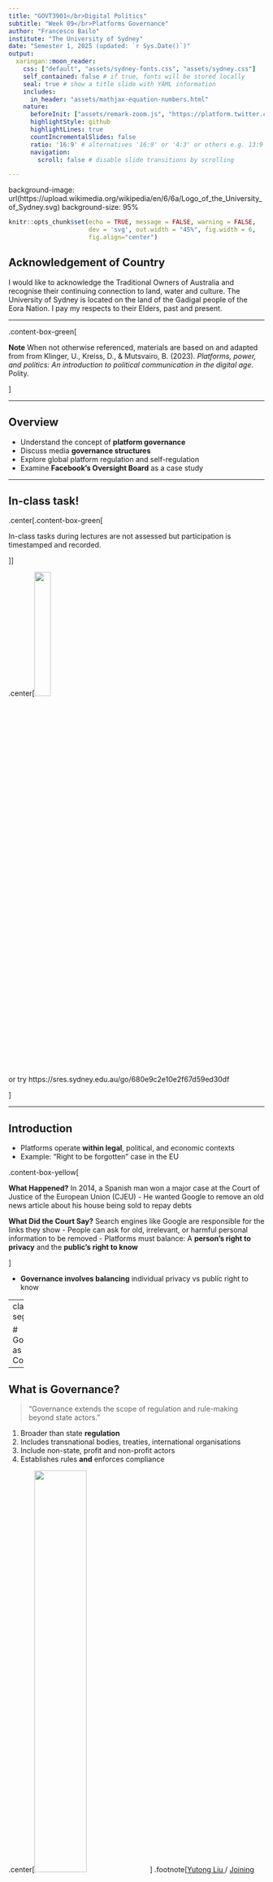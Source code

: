 ```yaml
---
title: "GOVT3901</br>Digital Politics"
subtitle: "Week 09</br>Platforms Governance"
author: "Francesco Bailo"
institute: "The University of Sydney"
date: "Semester 1, 2025 (updated: `r Sys.Date()`)"
output:
  xaringan::moon_reader:
    css: ["default", "assets/sydney-fonts.css", "assets/sydney.css"]
    self_contained: false # if true, fonts will be stored locally
    seal: true # show a title slide with YAML information
    includes:
      in_header: "assets/mathjax-equation-numbers.html"
    nature:
      beforeInit: ["assets/remark-zoom.js", "https://platform.twitter.com/widgets.js"]
      highlightStyle: github
      highlightLines: true
      countIncrementalSlides: false
      ratio: '16:9' # alternatives '16:9' or '4:3' or others e.g. 13:9
      navigation:
        scroll: false # disable slide transitions by scrolling

---
```


background-image: url(https://upload.wikimedia.org/wikipedia/en/6/6a/Logo_of_the_University_of_Sydney.svg)
background-size: 95%

```r

knitr::opts_chunk$set(echo = TRUE, message = FALSE, warning = FALSE, 
                      dev = 'svg', out.width = "45%", fig.width = 6,
                      fig.align="center")

```

## Acknowledgement of Country

I would like to acknowledge the Traditional Owners of Australia and  recognise their continuing connection to land, water and culture. The  University of Sydney is located on the land of the Gadigal people  of the Eora Nation. I pay my respects to their Elders, past and present.



---

.content-box-green[

**Note** When not otherwise referenced, materials are based on and adapted from from Klinger, U., Kreiss, D., & Mutsvairo, B. (2023). *Platforms, power, and politics: An introduction to political communication in the digital age*. Polity.

]

---

## Overview

- Understand the concept of **platform governance**
- Discuss media **governance structures**
- Explore global platform regulation and self-regulation
- Examine **Facebook’s Oversight Board** as a case study

---

## In-class task!

.center[.content-box-green[

In-class tasks during lectures are not assessed but participation is timestamped and recorded.

]]

.center[<img src = '../img/week-09-qr-inclass-task.png' width = '25%'> 

or try https://sres.sydney.edu.au/go/680e9c2e10e2f67d59ed30df

]

---

## Introduction

- Platforms operate **within legal**, political, and economic contexts
- Example: "Right to be forgotten" case in the EU

.content-box-yellow[

**What Happened?** In 2014, a Spanish man won a major case at the Court of Justice of the European Union (CJEU)
- He wanted Google to remove an old news article about his house being sold to repay debts

**What Did the Court Say?** Search engines like Google are responsible for the links they show
- People can ask for old, irrelevant, or harmful personal information to be removed
- Platforms must balance: A **person's right to privacy** and the **public's right to know**

]

- **Governance involves balancing** individual privacy vs public right to know

---
class: segue-red

# Governance as a Concept

---

## What is Governance?

> "Governance extends the scope of regulation and rule-making beyond state actors."

1. Broader than state **regulation**
2. Includes transnational bodies, treaties, international organisations
3. Include non-state, profit and non-profit actors
4. Establishes rules **and** enforces compliance

.center[<img src = "https://betterimagesofai.org/ImagesAI/joining-the-table_yutong-liu_5197x2712.png?nf_resize=fit&w=1920&q=75" width = '45%'>]
.footnote[<span><a href="https://www.instagram.com/idunayu/?igshid=Njh0aHU1OTJtdzJ3&utm_source=qr">Yutong Liu </a> / <a href="https://betterimagesofai.org/images?artist=YutongLiu&title=JoiningtheTable">Joining the Table </a> / <a href="https://creativecommons.org/licenses/by/4.0/">Licenced by CC-BY 4.0</a></span>]

---

## Governance vs Regulation vs Coordination

- **Coordination**: The broadest category, encompassing *all reciprocal interactions* that mediate mutual adjustments without necessarily aiming at collective rule-making.
- **Regulation**: *Goal-oriented*, intentional interventions (e.g., laws, policies) designed to influence behavior in specific domains.
- **Governance**: *Reflexive processes* that question and redefine the norms and conditions underpinning coordination, often without predefined objectives or outcomes.


.footnote[Hofmann, J., Katzenbach, C., & Gollatz, K. (2017). Between coordination and regulation: Finding the governance in Internet governance. *New Media & Society*, 19(9), 1406–1423. https://doi.org/10.1177/1461444816639975]

---

## Media Governance

> "Media governance sets the background conditions that media and platforms operate in."

- Structures and processes facilitating and constraining media behaviour
- Governs incentives, limitations, and actor behaviour

.content-box-yellow[

### Spotlighted Cases

- **Russia:** Pressures platforms to remove anti-government content
- **India:** Pursued censorship of anti-government material on Twitter
- **Belarus:** Banned live-streaming protests


]



---
class: segue-red

# State Regulation and Self-Regulation

---

## State Regulation of Media

> "The more (and more complex) technologies are involved, the more the state engages in regulation."

- Television historically regulated due to limited broadcast spectrum
- Newspapers often self-regulated
- Regulation = ownership, licensing, content standards

.center[<img src = 'https://upload.wikimedia.org/wikipedia/commons/2/26/Silvertone_7270_television_set_powering_up_at_the_Early_Television_Museum_June_2022.jpg' width = '15%'>]

- Paradoxically, state regulation can also protect media freedom: "non-regulation by the state can be an instrument for exercising power and repression"

---

## Media Self-Regulation

> "Self-regulation is designed to stave off the threat of state intervention."

- Codes of ethics for journalists
- Professional associations enforce rules
- Example: UK's Independent Press Standards Organisation (IPSO)

.content-box-green[

### Spotlighted Cases

- **UK phone-hacking scandal:** Led to collapse of *News of the World* and showed how self-regulation doesn't always work.

- **Community radio in Mexico and Argentina:** Struggled for decades for legal recognition

]



---
class: segue-red

# National and Transnational Governance


---

## Global vs National Governance

- **Global:** UN's Article 19 on freedom of expression (non-binding)
- **National:** Wide variation in enforcement and values
- Regulatory gaps allow platforms to "forum shop" for favourable jurisdictions.

.content-box-yellow[

### Example: Platform Migration

- Google and Facebook headquartered in Ireland for lax EU privacy enforcement
- Telegram moved to Dubai to escape Russian regulation

]

---
class: segue-red

# Governance Issues: Media Pluralism


---

## What is Media Pluralism?

> "Plurality... is often seen as the cornerstone of democracy."

- **Internal pluralism**: diversity *within* an outlet
  - Example: A newspaper showing multiple political views, not just one side
- **External pluralism**: diversity *across* outlets and ownership
  - Example: Having newspapers, TV stations, websites owned by different companies with different views

.content-box-red[

### Threats to Pluralism

- Media concentration (e.g., Rupert Murdoch’s holdings)
- Digital platforms now replicate traditional media concentration

]

---

## High-Choice Media Environments

> "Information abundance does not necessarily result in more diverse information; media consumers might just get more of the same from fewer sources (the diversity paradox) (van Aelst et al. (2017))"

### What Does This Mean?

- We now have **more information than ever** — news, blogs, podcasts, social media
- In theory, more choices should mean a **wider range of opinions and sources** but in practice, many people end up consuming information from **only a few dominant sources**


.footnote[Van Aelst, P., ... (2017). Political communication in a high-choice media environment: A challenge for democracy? Annals of the International Communication Association, 41(1), 3–27. https://doi.org/10.1080/23808985.2017.1288551]

---

### The "Diversity Paradox"

- Even with lots of content, **big media companies** and **platforms** still dominate
- Users may choose content that **confirms their existing views** (confirmation bias)
- Algorithms recommend **similar** content, reinforcing narrow worldviews


### Risks of High-Choice Environments

- **Information overload**: too much information can overwhelm users
- **Echo chambers**: people only hear views they already agree with
- **Loss of shared public debate**: citizens may no longer engage with common facts

---
class: segue-red

# The History of Platform Governance


---

## Early Internet Governance

- 1990s: Internet seen as free, unregulatable
- John Perry Barlow's .content-box-green[**Declaration of the Independence of Cyberspace**]

.pull-left[

- Governments should not regulate the Internet.
- Cyberspace is a new, independent world, separate from the "real world" of nations and laws.
- People online form their own communities and rules — without the need for government control.

]

.pull-right[

.center[<img src = 'https://upload.wikimedia.org/wikipedia/commons/9/99/WikipediaBarlow20060529.png' width = '45%'>]

> "A world that all may enter without privilege or prejudice... where anyone, anywhere may express their beliefs, no matter how singular, without fear of being coerced into silence or conformity."

]



---

## Code as Law

> "The design and code of technologies worked to define what the Internet is." (Lessig, 2000)


- **Lawrence Lessig** (2000) argued that **the architecture of the Internet** — how it is built — acts like a form of law
- **Code** (the software, design, and technical rules) controls what users can and cannot do
- Example: 
  - A platform’s design can **allow free speech** or **block certain behaviour**
  - Algorithms can **promote** or **hide** information


- **Section 230** of the US Communications Decency Act (1996):
  - Says platforms are **not legally responsible** for user content
  - Platforms are **"intermediaries"**, not publishers

.footnote[Lessig, L. (2000) “Code is law: on liberty in cyberspace,” Harvard Magazine 1.]

---

## Platforms as "Neutral Intermediaries"

- Platforms presented themselves as **neutral spaces**:
  - Just "connecting people," not curating or controlling content
  - Avoided traditional media regulations (such as defamation or broadcasting standards)

- This framing helped them:
  - **Grow quickly**
  - **Avoid legal liability**
  - **Delay government regulation** for many years


---

# How to design content moderation?

.center[<img src = '../img/week-09-qr-menti.png' width = '25%'> 

or try https://www.menti.com/alx3fg4rc58o]

---

<div style='position: relative; padding-bottom: 56.25%; padding-top: 35px; height: 0; overflow: hidden;'><iframe sandbox='allow-scripts allow-same-origin allow-presentation' allowfullscreen='true' allowtransparency='true' frameborder='0' height='315' src='https://www.mentimeter.com/app/presentation/altgze324x97hzqvbrw5ndnx3fdijauf/embed' style='position: absolute; top: 0; left: 0; width: 100%; height: 100%;' width='420'></iframe></div>


---
class: segue-red

# Platform Self-Governance

---

## Platform Self-Regulation

> "Self-regulation is not static, but constantly changing."

- Platforms set and enforce community standards
- Example: Content moderation, banning Trump after January

.center[<img src = 'https://upload.wikimedia.org/wikipedia/commons/thumb/4/4f/2021_storming_of_the_United_States_Capitol_DSC09254-2_%2850820534063%29_%28retouched%29.jpg/960px-2021_storming_of_the_United_States_Capitol_DSC09254-2_%2850820534063%29_%28retouched%29.jpg' width = '55%'>]

---

## Problems with Self-Governance

- **Non-transparency**: Platforms set rules but are often unclear about how decisions are made or enforced.
- **Automation failures**: AI moderation struggles with complex content and non-English languages, missing hate speech or wrongly deleting posts.
- **Hyper-concentration of power**: A few private companies control global speech without democratic oversight.

.content-box-yellow[

Self-regulation often protects platform interests more than users, raising major concerns for democracy, free speech, and accountability.

]

---

## What is Algorithmic Content Moderation?

> "Automated hash-matching and predictive machine learning tools are increasingly being deployed to conduct content moderation at scale. "

- Platforms like Facebook, YouTube, and Twitter have been using AI to manage user content
- Two main types of systems:
  - **Matching Systems**: detect exact or near-duplicate content (e.g., terrorist videos, copyrighted material)
  - **Predictive Systems**: classify new content based on features (e.g., hate speech, toxicity)

- High-profile case: **Christchurch attack video** reuploaded 1.5 million times, 80% blocked automatically.

.footnote[Gorwa, R., Binns, R., & Katzenbach, C. (2020). Algorithmic content moderation: Technical and political challenges in the automation of platform governance. *Big Data & Society*, 7(1), 2053951719897945. https://doi.org/10.1177/2053951719897945]

---

## Challenges of Algorithmic Moderation: Three Core Problems

1. **Non-Transparency**:
   - Systems are opaque, hard to audit, and shielded by trade secrets
   - Users often don't know why their content was flagged or removed

2. **Fairness and Justice**:
   - AI models can reinforce biases, disproportionately harming certain groups
   - Automated systems often fail to understand context (e.g., reclaiming slurs)

3. **Depoliticisation**:
   - Platforms present AI moderation as "neutral," hiding the political decisions behind what speech is allowed
   - Risk: automated systems make speech governance invisible and harder to contest

> "Well-optimized moderation systems could exacerbate, rather than relieve, many existing problems."



---
class: segue-red

# The Facebook Oversight Board


---

## The Oversight Board

> "A kind of global 'supreme court' for speech."

- Established 2020 by Facebook
- *Independent* review of controversial content moderation cases
- Binding decisions (case-by-case)
- Introduces transparency and consistency
- Criticism: Limited to takedown decisions, ignores algorithmic amplification

.content-box-green[
### High-Profile Cases

- Upheld Trump’s two-year suspension
- Demanded clearer rules and standards from Facebook

]


---
class: segue-red

# Summary



---

## Key Takeaways

1. Platforms do not operate outside of governance
2. Governance = both external regulation + internal self-regulation
  - Governance is a **process** co-participated by multiple and diverse actors 
3. National and global frameworks shape digital political communication

---
class: center, middle
# Attendance

## Get your phone out!


---
class: inverse, center, middle

# Any Quick Question?

---
class: center, middle

# See you next week!


